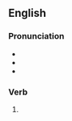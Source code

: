 ==English==

===Pronunciation===
* {{IPA|en|/fɔɹˈsiːn/}}
* {{audio|en|en-us-foreseen.ogg|Audio (US)}}
* {{rhymes|en|iːn|s=2}}

===Verb===
{{head|en|verb form}}

# {{inflection of|en|foresee||past|part}}